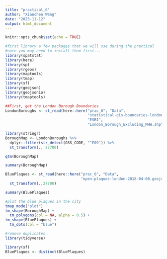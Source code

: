 ---
title: "practical_6"
author: "Xianchen Wang"
date: "2023-11-12"
output: html_document
---

```{r setup, include=FALSE}
knitr::opts_chunk$set(echo = TRUE)
```


```{r}
#first library a few packages that we will use during the practical
#note you may need to install them first...
library(spatstat)
library(here)
library(sp)
library(rgeos)
library(maptools)
library(tmap)
library(sf)
library(geojson)
library(geojsonio)
library(tmaptools)
```


```{r}
##First, get the London Borough Boundaries
LondonBoroughs <- st_read(here::here("prac_6", "Data", 
                                     "statistical-gis-boundaries-london", 
                                     "ESRI", 
                                     "London_Borough_Excluding_MHW.shp"))
```


```{r}
library(stringr)
BoroughMap <- LondonBoroughs %>%
  dplyr::filter(str_detect(GSS_CODE, "^E09")) %>%
  st_transform(., 27700)

qtm(BoroughMap)
```


```{r}
summary(BoroughMap)
```


```{r}
BluePlaques <- st_read(here::here("prac_6", "Data", 
                                  "open-plaques-london-2018-04-08.geojson")) %>%
  st_transform(.,27700)
```


```{r}
summary(BluePlaques)
```


```{r}
#plot the blue plaques in the city
tmap_mode("plot")
tm_shape(BoroughMap) +
  tm_polygons(col = NA, alpha = 0.5) +
tm_shape(BluePlaques) +
  tm_dots(col = "blue")
```


```{r}
#remove duplicates
library(tidyverse)

library(sf)
BluePlaques <- distinct(BluePlaques)
```


```{r}

```

